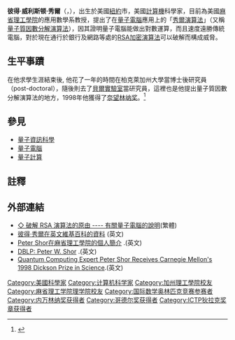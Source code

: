 {{NoteTA
|G1 = IT
}}
{{Infobox scientist
| name              = 彼得·秀爾<br>Peter Shor
| image             = Peter Shor 2017 Dirac Medal Award Ceremony.png
| caption           = 彼得·秀爾在獲得2017年[[狄拉克獎|狄拉克獎]]後發表感言
| birth_date        = {{Birth date and age|1959|8|14|mf=y}}
| birth_place       = {{USA}}[[紐約州|紐約州]][[紐約市|紐約市]]
| nationality       = {{USA}}
| alma_mater        = [[加州理工學院|加州理工學院]]<br>[[麻省理工學院|麻省理工學院]]
| known_for         = [[秀爾演算法|秀爾演算法]]<br>{{le|量子糾錯|Quantum error correction|秀爾碼}}<br>{{le|CSS碼|CSS code}}<br>{{le|SMAWK演算法|SMAWK algorithm}}<br>{{le|安定碼|Stabilizer code}}<br>{{le|量子門檻定理|Quantum threshold theorem}}
| prizes            = {{plainlist|
*[[威廉·羅威爾·普特南數學競賽|普特南獎金]]（1978）<ref>{{cite web |url=http://www.maa.org/awards/putnam.html |title=The Mathematical Association of America's William Lowell Putnam Competition |access-date=2007-02-12 |publisher=[[Mathematical_Association_of_America|Mathematical Association of America]] }}</ref>
*[[內萬林納獎|內萬林納獎]]（1998）<ref>{{cite web|url=http://www.mathunion.org/o/General/Prizes/Nevanlinna/1998/|title=Fields Medalists / Nevanlinna Price (sic) Winner 1998|access-date=2010-09-26|publisher=[[International_Mathematical_Union|International Mathematical Union]]|date=2006-08-22|archive-url=https://web.archive.org/web/20160303192134/http://www.mathunion.org/o/General/Prizes/Nevanlinna/1998/|archive-date=2016-03-03|url-status=dead}}</ref>
*[[麥克阿瑟獎|麥克阿瑟獎金]]（1999）<ref>{{cite web |url=http://www.macfound.org/site/c.lkLXJ8MQKrH/b.1142725/k.2948/Fellows_List__July_1999.htm |title=Fellows List - July 1999 |access-date=2007-02-12 |publisher=[[John_D._and_Catherine_T._MacArthur_Foundation|John D. and Catherine T. MacArthur Foundation]] |url-status=dead |archive-url=https://web.archive.org/web/20060928193615/http://www.macfound.org/site/c.lkLXJ8MQKrH/b.1142725/k.2948/Fellows_List__July_1999.htm |archive-date=2006-09-28 }}</ref>
*[[哥德爾獎|哥德爾獎]]（1999）<ref>{{cite web |url=http://sigact.acm.org/Prizes/godel/1999.html |title=1999 Gödel Prize |access-date=2007-02-12 |last=Parberry |first=Ian |date= 1999-05-10 |publisher=[[ACM_SIGACT|ACM SIGACT]]}}</ref>
*{{le|費薩爾國王獎|King Faisal Prize}}（2002）<ref>{{cite web |url=http://www.kff.com/AR01/KFIP/1422H2002G/KFIPWinners5SCI1422H2002G.html |title=2002 King Faisal International Prizes for Science Announced|publisher=[[King_Faisal_Foundation|King Faisal Foundation]]}}</ref>
*ICS獎（2007）<ref>{{cite web|url=https://www.informs.org/Community/ICS/Prizes/ICS-Prize|title=ICS Prize|url-status=dead|archive-url=https://web.archive.org/web/20160306024932/https://www.informs.org/Community/ICS/Prizes/ICS-Prize|archive-date=2016-03-06}}</ref>
*[[狄拉克獎|狄拉克獎]]（2017）<ref>[https://www.ictp.it/about-ictp/prizes-awards/the-dirac-medal/the-medallists/dirac-medallists-2017.aspx Dirac Medal of ICTP 2017]</ref>
*{{le|墨子量子獎|Micius Quantum Prize}}（2018）
*{{le|IEEE埃里克·E·薩姆納獎|IEEE Eric E. Sumner Award}}（2018）<ref>[https://www.ieee.org/about/awards/bios/sumner-recipients.html List of IEEE Eric E. Sumner Award Recipients]</ref>
*{{le|BBVA基金會知識前沿獎|BBVA Foundation Frontiers of Knowledge Award}}（2019）
}}
| field             = [[計算機科學|計算機科學]]、[[應用數學|應用數學]]
| work_institution  = [[麻省理工學院|麻省理工學院]]<br>[[貝爾實驗室|貝爾實驗室]]<br>[[加利福尼亞大學柏克萊分校|加利福尼亞大學柏克萊分校]]
| thesis_title      = ''Random planar matching and bin packing''
| thesis_url        = http://www-math.mit.edu/~shor/thesis/
| thesis_year       = 1985年
| doctoral_advisor  = {{le|法蘭克·湯姆森·雷頓|F. Thomson Leighton}}
| doctoral_students =
}}

'''彼得·威利斯顿·秀爾'''（{{lang-en|'''Peter Williston Shor'''}}，{{bd|1959年|8月14日}}），出生於美國[[紐約|紐約]]市，美國[[計算機|計算機]]科學家，目前為美國[[麻省理工學院|麻省理工學院]]的應用數學系教授，提出了在[[量子電腦|量子電腦]]應用上的「[[秀爾演算法|秀爾演算法]]」（又稱[[量子質因數分解演算法|量子質因數分解演算法]]），因其證明量子電腦能做出對數運算，而且速度遠勝傳統電腦，對於現在通行於銀行及網路等處的[[RSA加密演算法|RSA加密演算法]]可以破解而構成威脅。

== 生平事蹟 ==
在他求學生涯結束後, 他花了一年的時間在柏克萊加州大學當博士後研究員（post-doctoral），隨後則去了[[貝爾實驗室|貝爾實驗室]]當研究員，這裡也是他提出量子質因數分解演算法的地方，1998年他獲得了[[奈望林纳奖|奈望林纳奖]]。<ref>{{cite web |url=http://www.mathunion.org/Prizes/Nevanlinna/Prizewinners.html |title=Nevanlinna Prize Winners |publisher=[[International_Mathematical_Union|International Mathematical Union]] |date=2006-08-22 |deadurl=yes |archiveurl=https://web.archive.org/web/20060928094152/http://www.mathunion.org/Prizes/Nevanlinna/Prizewinners.html |archivedate=2006-09-28 }}</ref>

== 參見 ==
* [[量子資訊科學|量子資訊科學]]
* [[量子電腦|量子電腦]]
* [[量子計算|量子計算]]

== 註釋 ==
{{Reflist}}

== 外部連結 ==
* [https://web.archive.org/web/20061106092255/http://bbs.ee.ntu.edu.tw/boards/Programming/18/14.html ◇ 破解 RSA 演算法的原由 ---- 有關量子電腦的說明](繁體)
* [http://en.wikipedia.org/wiki/Peter_Shor 彼得·秀爾在英文維基百科的資料] {{Wayback|url=http://en.wikipedia.org/wiki/Peter_Shor |date=20220605180850 }}(英文)
* [http://www-math.mit.edu/~shor/ Peter Shor在麻省理工學院的個人簡介] {{Wayback|url=http://www-math.mit.edu/~shor/ |date=20211129052439 }}.(英文)
* [http://dblp.uni-trier.de/db/indices/a-tree/s/Shor:Peter_W=.html DBLP: Peter W. Shor] {{Wayback|url=http://dblp.uni-trier.de/db/indices/a-tree/s/Shor:Peter_W=.html |date=20120207131252 }}.(英文)
* [https://web.archive.org/web/20080720110426/http://news.cs.cmu.edu/Releases/demo/17.html Quantum Computing Expert Peter Shor Receives Carnegie Mellon's 1998 Dickson Prize in Science].(英文)

{{哥德尔奖}}
{{内万林纳奖获得者}}
{{ICTP狄拉克奖章获得者}}

{{Authority control}}
{{DEFAULTSORT:Shor, Peter}}
[[Category:美國科學家|Category:美國科學家]]
[[Category:计算机科学家|Category:计算机科学家]]
[[Category:加州理工學院校友|Category:加州理工學院校友]]
[[Category:麻省理工学院理学院校友|Category:麻省理工学院理学院校友]]
[[Category:国际数学奥林匹克竞赛参赛者|Category:国际数学奥林匹克竞赛参赛者]]
[[Category:内万林纳奖获得者|Category:内万林纳奖获得者]]
[[Category:哥德尔奖获得者|Category:哥德尔奖获得者]]
[[Category:ICTP狄拉克奖章获得者|Category:ICTP狄拉克奖章获得者]]
